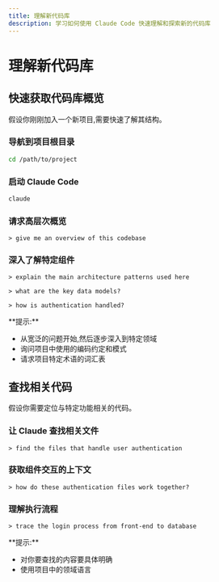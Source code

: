 ```yaml
---
title: 理解新代码库
description: 学习如何使用 Claude Code 快速理解和探索新的代码库
---
```



# 理解新代码库

## 快速获取代码库概览

假设你刚刚加入一个新项目,需要快速了解其结构。

<Steps>

### 导航到项目根目录

```bash
cd /path/to/project
```

### 启动 Claude Code

```bash
claude
```

### 请求高层次概览

```
> give me an overview of this codebase
```

### 深入了解特定组件

```
> explain the main architecture patterns used here
```

```
> what are the key data models?
```

```
> how is authentication handled?
```

</Steps>

<Callout type="info">
**提示:**

* 从宽泛的问题开始,然后逐步深入到特定领域
* 询问项目中使用的编码约定和模式
* 请求项目特定术语的词汇表
</Callout>

## 查找相关代码

假设你需要定位与特定功能相关的代码。

<Steps>

### 让 Claude 查找相关文件

```
> find the files that handle user authentication
```

### 获取组件交互的上下文

```
> how do these authentication files work together?
```

### 理解执行流程

```
> trace the login process from front-end to database
```

</Steps>

<Callout type="info">
**提示:**

* 对你要查找的内容要具体明确
* 使用项目中的领域语言
</Callout>
